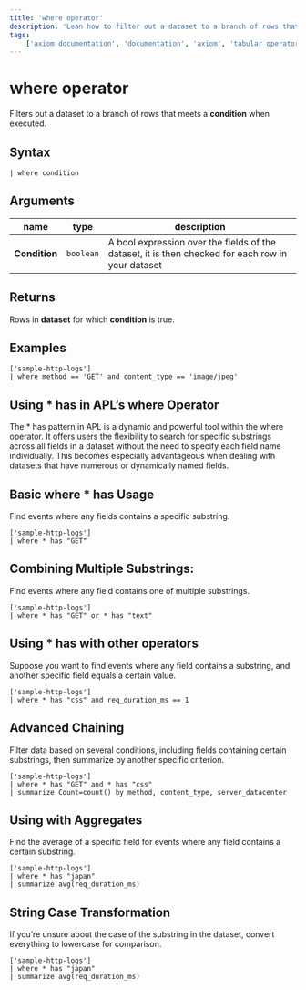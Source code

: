 ```yaml
---
title: 'where operator'
description: 'Lean how to filter out a dataset to a branch of rows that meets a condition when executed.'
tags:
    ['axiom documentation', 'documentation', 'axiom', 'tabular operators', 'where operator']
---
```


# where operator

Filters out a dataset to a branch of rows that meets a **condition** when executed.

## Syntax

```kusto
| where condition
```

## Arguments

| **name**                  |        **type**                       | **description**                        |
| ------------------------- | ------------------------------------- | ------------------------------------------ |
| **Condition** | `boolean` | A bool expression over the fields of the dataset, it is then checked for each row in your dataset |

## Returns

Rows in **dataset** for which **condition** is true.

## Examples

```kusto
['sample-http-logs']
| where method == 'GET' and content_type == 'image/jpeg'
```

<RunInPlayGround 
    href="https://play.axiom.co/axiom-play-qf1k/explorer?initForm=%7B%22apl%22%3A%22%5B%27sample-http-logs%27%5D%5Cn%7C%20where%20method%20%3D%3D%20%27GET%27%20and%20content_type%20%3D%3D%20%27image%2Fjpeg%27%22%7D&queryOptions=%7B%22quickRange%22%3A%2230d%22%7D" 
    target="_blank" 
    rel="noopener noreferrer"
/>

## Using * has in APL’s where Operator

The * has pattern in APL is a dynamic and powerful tool within the where operator. It offers users the flexibility to search for specific substrings across all fields in a dataset without the need to specify each field name individually. This becomes especially advantageous when dealing with datasets that have numerous or dynamically named fields.

## Basic where * has Usage

Find events where any fields contains a specific substring.

```kusto
['sample-http-logs'] 
| where * has "GET"
```

<RunInPlayGround 
    href="https://play.axiom.co/axiom-play-qf1k/explorer?initForm=%7B%22apl%22%3A%22%5B%27sample-http-logs%27%5D%5Cn%7C%20where%20%2A%20has%20%5C%22GET%5C%22%22%7D&queryOptions=%7B%22quickRange%22%3A%2230d%22%7D" 
    target="_blank" 
    rel="noopener noreferrer"
/>

## Combining Multiple Substrings:

Find events where any field contains one of multiple substrings.

```kusto
['sample-http-logs'] 
| where * has "GET" or * has "text"
```

<RunInPlayGround 
    href="https://play.axiom.co/axiom-play-qf1k/explorer?initForm=%7B%22apl%22%3A%22%5B%27sample-http-logs%27%5D%5Cn%7C%20where%20%2A%20has%20%5C%22GET%5C%22%20or%20%2A%20has%20%5C%22text%5C%22%22%7D&queryOptions=%7B%22quickRange%22%3A%2230d%22%7D" 
    target="_blank" 
    rel="noopener noreferrer"
/>

## Using * has with other operators

Suppose you want to find events where any field contains a substring, and another specific field equals a certain value.

```kusto
['sample-http-logs'] 
| where * has "css" and req_duration_ms == 1
```

<RunInPlayGround 
    href="https://play.axiom.co/axiom-play-qf1k/explorer?initForm=%7B%22apl%22%3A%22%5B%27sample-http-logs%27%5D%5Cn%7C%20where%20%2A%20has%20%5C%22css%5C%22%20and%20req_duration_ms%20%3D%3D%201%22%7D&queryOptions=%7B%22quickRange%22%3A%2230d%22%7D" 
    target="_blank" 
    rel="noopener noreferrer"
/>

## Advanced Chaining

Filter data based on several conditions, including fields containing certain substrings, then summarize by another specific criterion.

```kusto
['sample-http-logs']
| where * has "GET" and * has "css"
| summarize Count=count() by method, content_type, server_datacenter
```

<RunInPlayGround 
    href="https://play.axiom.co/axiom-play-qf1k/explorer?initForm=%7B%22apl%22%3A%22%5B%27sample-http-logs%27%5D%5Cn%7C%20where%20%2A%20has%20%5C%22GET%5C%22%20and%20%2A%20has%20%5C%22css%5C%22%5Cn%7C%20summarize%20Count%3Dcount%28%29%20by%20method%2C%20content_type%2C%20server_datacenter%22%7D&queryOptions=%7B%22quickRange%22%3A%2230d%22%7D" 
    target="_blank" 
    rel="noopener noreferrer"
/>

## Using with Aggregates

Find the average of a specific field for events where any field contains a certain substring.

```kusto
['sample-http-logs']
| where * has "japan"
| summarize avg(req_duration_ms)
```

<RunInPlayGround 
    href="https://play.axiom.co/axiom-play-qf1k/explorer?initForm=%7B%22apl%22%3A%22%5B%27sample-http-logs%27%5D%5Cn%7C%20where%20%2A%20has%20%5C%22japan%5C%22%5Cn%7C%20summarize%20avg%28req_duration_ms%29%22%7D&queryOptions=%7B%22quickRange%22%3A%2230d%22%7D" 
    target="_blank" 
    rel="noopener noreferrer"
/>

## String Case Transformation

If you’re unsure about the case of the substring in the dataset, convert everything to lowercase for comparison.

```kusto
['sample-http-logs']
| where * has "japan"
| summarize avg(req_duration_ms)
```

<RunInPlayGround 
    href="https://play.axiom.co/axiom-play-qf1k/explorer?initForm=%7B%22apl%22%3A%22%5B%27sample-http-logs%27%5D%5Cn%7C%20where%20%2A%20has%20%5C%22japan%5C%22%5Cn%7C%20summarize%20avg%28req_duration_ms%29%22%7D&queryOptions=%7B%22quickRange%22%3A%2230d%22%7D" 
    target="_blank" 
    rel="noopener noreferrer"
/>
